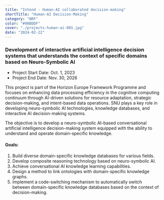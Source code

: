 ```yaml
---
title: "Intend - Human-AI collaborated decision-making"
shortTitle: "Human-AI Decision-Making"
category: "NRF"
color: "#90BDDF"
cover: "./projects-human-ai-001.jpg"
date: "2024-02-22"
---
```


### Development of interactive artificial intelligence decision systems that understands the context of specific domains based on Neuro-Symbolic AI

- Project Start Date: Oct. 1, 2023
- Project End Date: Nov. 30, 2026

This project is part of the Horizon Europe Framework Programme and focuses on enhancing data processing efficiency in the cognitive computing continuum through AI-driven solutions for resource adaptation, strategic decision-making, and intent-based data operations. SNU plays a key role in developing neuro-symbolic AI technologies, knowledge databases, and interactive AI decision-making systems.

The objective is to develop a neuro-symbolic AI-based conversational artificial intelligence decision-making system equipped with the ability to understand and operate domain-specific knowledge.

#### Goals:
1. Build diverse domain-specific knowledge databases for various fields.
2. Develop composite reasoning technology based on neuro-symbolic AI.
3. Achieve conversational AI knowledge learning capabilities.
4. Design a method to link ontologies with domain-specific knowledge graphs.
5. Implement a code-switching mechanism to automatically switch between domain-specific knowledge databases based on the context of decision-making.